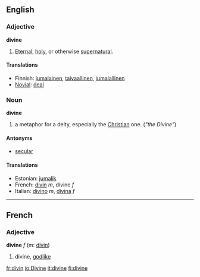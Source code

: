 ==English==

===Adjective===
'''divine'''

#[[Eternal]], [[holy]], or otherwise [[supernatural]].

====Translations====
*Finnish: [[jumalainen]], [[taivaallinen]], [[jumalallinen]]
*[[Novial]]: [[deal]]

===Noun===
'''divine'''

#a metaphor for a deity, especially the [[Christian]] one. (''"the Divine"'')

====Antonyms====
*[[secular]]

==== Translations ====
*Estonian: [[jumalik]]
*French: [[divin]] ''m'', divine ''f''
*Italian: [[divino]] ''m'', [[divina]] ''f''

----

==French==
===Adjective===
'''divine''' ''f'' (m: [[divin]])

# divine, [[godlike]]

[[fr:divin]]
[[io:Divine]]
[[it:divine]]
[[fi:divine]]